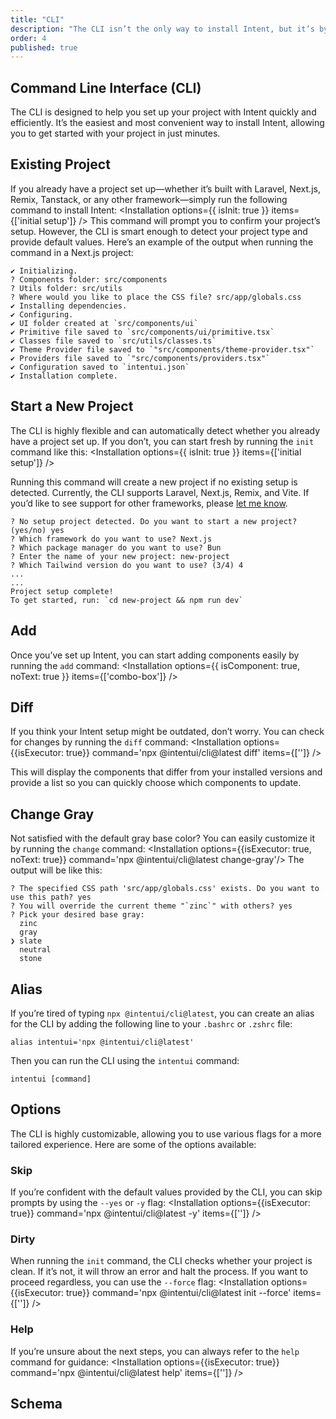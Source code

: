 ```yaml
---
title: "CLI"
description: "The CLI isn’t the only way to install Intent, but it’s by far the most convenient. It’s built to make setting up your project fast and hassle-free."
order: 4
published: true
---
```


## Command Line Interface (CLI)
The CLI is designed to help you set up your project with Intent quickly and efficiently. It’s the easiest and most convenient way to install Intent, allowing you to get started with your project in just minutes.

## Existing Project
If you already have a project set up—whether it’s built with Laravel, Next.js, Remix, Tanstack, or any other framework—simply run the following command to install Intent:
<Installation options={{ isInit: true }} items={['initial setup']} />
This command will prompt you to confirm your project’s setup. However, the CLI is smart enough to detect your project type and provide default values.
Here’s an example of the output when running the command in a Next.js project:
```
✔ Initializing.
? Components folder: src/components
? Utils folder: src/utils
? Where would you like to place the CSS file? src/app/globals.css
✔ Installing dependencies.
✔ Configuring.
✔ UI folder created at `src/components/ui`
✔ Primitive file saved to `src/components/ui/primitive.tsx`
✔ Classes file saved to `src/utils/classes.ts`
✔ Theme Provider file saved to `"src/components/theme-provider.tsx"`
✔ Providers file saved to `"src/components/providers.tsx"`
✔ Configuration saved to `intentui.json`
✔ Installation complete.
```

## Start a New Project
The CLI is highly flexible and can automatically detect whether you already have a project set up. If you don’t, you can start fresh by running the `init` command like this:
<Installation options={{ isInit: true }} items={['initial setup']} />

Running this command will create a new project if no existing setup is detected. Currently, the CLI supports Laravel, Next.js, Remix, and Vite. If you’d like to see support for other frameworks, please [let me know](https://x.com/irsyadadl).
```
? No setup project detected. Do you want to start a new project? (yes/no) yes
? Which framework do you want to use? Next.js
? Which package manager do you want to use? Bun
? Enter the name of your new project: new-project
? Which Tailwind version do you want to use? (3/4) 4
...
...
Project setup complete!
To get started, run: `cd new-project && npm run dev`
```

## Add
Once you’ve set up Intent, you can start adding components easily by running the `add` command:
<Installation options={{ isComponent: true, noText: true }} items={['combo-box']} />

## Diff
If you think your Intent setup might be outdated, don’t worry. You can check for changes by running the `diff` command:
<Installation options={{isExecutor: true}} command='npx @intentui/cli@latest diff' items={['']} />

This will display the components that differ from your installed versions and provide a list so you can quickly choose which components to update.

## Change Gray
Not satisfied with the default gray base color? You can easily customize it by running the `change` command:
<Installation options={{isExecutor: true, noText: true}} command='npx @intentui/cli@latest change-gray'/>
The output will be like this:
```
? The specified CSS path 'src/app/globals.css' exists. Do you want to use this path? yes
? You will override the current theme "`zinc`" with others? yes
? Pick your desired base gray:
  zinc
  gray
❯ slate
  neutral
  stone
```

## Alias
If you’re tired of typing `npx @intentui/cli@latest`, you can create an alias for the CLI by adding the following line to your `.bashrc` or `.zshrc` file:
```
alias intentui='npx @intentui/cli@latest'
```
Then you can run the CLI using the `intentui` command:
```
intentui [command]
```

## Options
The CLI is highly customizable, allowing you to use various flags for a more tailored experience. Here are some of the options available:

### Skip
If you’re confident with the default values provided by the CLI, you can skip prompts by using the `--yes` or `-y` flag:
<Installation options={{isExecutor: true}} command='npx @intentui/cli@latest -y' items={['']} />

### Dirty
When running the `init` command, the CLI checks whether your project is clean. If it’s not, it will throw an error and halt the process. If you want to proceed regardless, you can use the `--force` flag:
<Installation options={{isExecutor: true}} command='npx @intentui/cli@latest init --force' items={['']} />

### Help
If you’re unsure about the next steps, you can always refer to the `help` command for guidance:
<Installation options={{isExecutor: true}} command='npx @intentui/cli@latest help' items={['']} />

## Schema
